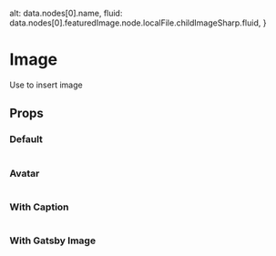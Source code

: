 
  alt: data.nodes[0].name,
  fluid: data.nodes[0].featuredImage.node.localFile.childImageSharp.fluid,
}

<Meta title='components/Image' component={Image} />

# Image

Use to insert image

## Props

<ArgsTable of={Image} />

### Default

<Canvas>
  <Story name='Default'>
    <Image
      image={{
        src: "https://placeimg.com/640/480/any",
        alt: "tech related stuff",
      }}
    />
  </Story>
</Canvas>

### Avatar

<Canvas>
  <Story name='Avatar'>
    <Image
      variant='avatar'
      image={{
        src: "https://placeimg.com/240/240/people",
        alt: `someone's avatar`,
      }}
    />
  </Story>
</Canvas>

### With Caption

<Canvas>
  <Story name='With Caption'>
    <Image
      image={{
        src: "https://placeimg.com/640/480/any",
        alt: "tech related stuff",
      }}
      caption="A caption with a <a href='/'>link</a>"
    />
  </Story>
</Canvas>

### With Gatsby Image

<Canvas>
  <Story name='Gatsby Img'>
    <Image
      variant='avatar'
      image={mockGatsbyImg}
      caption="A caption with a <a href='/'>link</a>"
    />
  </Story>
</Canvas>

